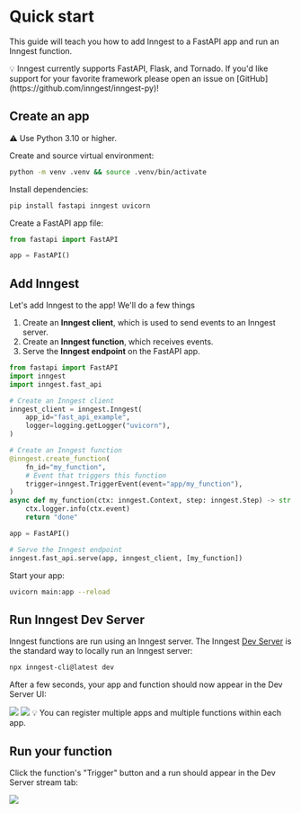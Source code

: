 # Quick start

This guide will teach you how to add Inngest to a FastAPI app and run an Inngest function.

<Callout variant="info">
  💡 Inngest currently supports FastAPI, Flask, and Tornado. If you'd like support for your favorite framework please open an issue on [GitHub](https://github.com/inngest/inngest-py)!
</Callout>

## Create an app

<Callout variant="warning">
  <span style={{fontFamily: 'none'}}>⚠</span> Use Python 3.10 or higher.
</Callout>

Create and source virtual environment:
```sh
python -m venv .venv && source .venv/bin/activate
```

Install dependencies:
```sh
pip install fastapi inngest uvicorn
```

Create a FastAPI app file:

```py {{ filename: "main.py" }}
from fastapi import FastAPI

app = FastAPI()
```

## Add Inngest

Let's add Inngest to the app! We'll do a few things
1. Create an **Inngest client**, which is used to send events to an Inngest server.
1. Create an **Inngest function**, which receives events.
1. Serve the **Inngest endpoint** on the FastAPI app.

```py {{ filename: "main.py" }}
from fastapi import FastAPI
import inngest
import inngest.fast_api

# Create an Inngest client
inngest_client = inngest.Inngest(
    app_id="fast_api_example",
    logger=logging.getLogger("uvicorn"),
)

# Create an Inngest function
@inngest.create_function(
    fn_id="my_function",
    # Event that triggers this function
    trigger=inngest.TriggerEvent(event="app/my_function"),
)
async def my_function(ctx: inngest.Context, step: inngest.Step) -> str:
    ctx.logger.info(ctx.event)
    return "done"

app = FastAPI()

# Serve the Inngest endpoint
inngest.fast_api.serve(app, inngest_client, [my_function])
```

Start your app:
```sh
uvicorn main:app --reload
```

## Run Inngest Dev Server

Inngest functions are run using an Inngest server. The Inngest [Dev Server](https://github.com/inngest/inngest) is the standard way to locally run an Inngest server:
```sh
npx inngest-cli@latest dev
```

After a few seconds, your app and function should now appear in the Dev Server UI:

<img src="/assets/docs/python/quick-start-app.png" />

<img src="/assets/docs/python/quick-start-functions.png" />

<Callout variant="info">
  💡 You can register multiple apps and multiple functions within each app.
</Callout>

## Run your function

Click the function's "Trigger" button and a run should appear in the Dev Server stream tab:

<img src="/assets/docs/python/quick-start-run.png" />